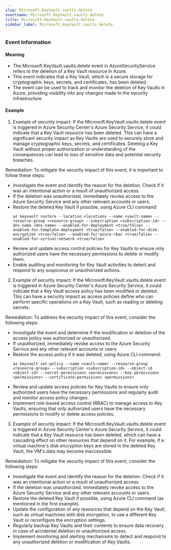 ```yaml
--- 
slug: Microsoft.KeyVault.vaults.delete
eventname: Microsoft.KeyVault.vaults.delete
title: Microsoft.KeyVault.vaults.delete
sidebar_label: Microsoft.KeyVault.vaults.delete
---
```

                       
### Event Information

#### Meaning

- The Microsoft.KeyVault.vaults.delete event in AzureSecurityService refers to the deletion of a Key Vault resource in Azure.
- This event indicates that a Key Vault, which is a secure storage for cryptographic keys, secrets, and certificates, has been deleted.
- The event can be used to track and monitor the deletion of Key Vaults in Azure, providing visibility into any changes made to the security infrastructure.

#### Example

1. Example of security impact: If the Microsoft.KeyVault.vaults.delete event is triggered in Azure Security Center's Azure Security Service, it could indicate that a Key Vault resource has been deleted. This can have a significant security impact as Key Vaults are used to securely store and manage cryptographic keys, secrets, and certificates. Deleting a Key Vault without proper authorization or understanding of the consequences can lead to loss of sensitive data and potential security breaches.

Remediation: To mitigate the security impact of this event, it is important to follow these steps:
- Investigate the event and identify the reason for the deletion. Check if it was an intentional action or a result of unauthorized access.
- If the deletion was unauthorized, immediately revoke access to the Azure Security Service and any other relevant accounts or users.
- Restore the deleted Key Vault if possible, using Azure CLI command:
  ```
  az keyvault restore --location <location> --name <vault-name> --resource-group <resource-group> --subscription <subscription-id> --dns-name <dns-name> --enabled-for-deployment <true/false> --enabled-for-template-deployment <true/false> --enabled-for-disk-encryption <true/false> --enabled-for-azure-rbac <true/false> --enabled-for-virtual-network <true/false>
  ```
- Review and update access control policies for Key Vaults to ensure only authorized users have the necessary permissions to delete or modify them.
- Enable auditing and monitoring for Key Vault activities to detect and respond to any suspicious or unauthorized actions.

2. Example of security impact: If the Microsoft.KeyVault.vaults.delete event is triggered in Azure Security Center's Azure Security Service, it could indicate that a Key Vault access policy has been modified or deleted. This can have a security impact as access policies define who can perform specific operations on a Key Vault, such as reading or deleting secrets.

Remediation: To address the security impact of this event, consider the following steps:
- Investigate the event and determine if the modification or deletion of the access policy was authorized or unauthorized.
- If unauthorized, immediately revoke access to the Azure Security Service and any other relevant accounts or users.
- Restore the access policy if it was deleted, using Azure CLI command:
  ```
  az keyvault set-policy --name <vault-name> --resource-group <resource-group> --subscription <subscription-id> --object-id <object-id> --secret-permissions <permissions> --key-permissions <permissions> --certificate-permissions <permissions>
  ```
- Review and update access policies for Key Vaults to ensure only authorized users have the necessary permissions and regularly audit and monitor access policy changes.
- Implement role-based access control (RBAC) to manage access to Key Vaults, ensuring that only authorized users have the necessary permissions to modify or delete access policies.

3. Example of security impact: If the Microsoft.KeyVault.vaults.delete event is triggered in Azure Security Center's Azure Security Service, it could indicate that a Key Vault resource has been deleted, which can have a cascading effect on other resources that depend on it. For example, if a virtual machine's disk encryption keys are stored in the deleted Key Vault, the VM's data may become inaccessible.

Remediation: To mitigate the security impact of this event, consider the following steps:
- Investigate the event and identify the reason for the deletion. Check if it was an intentional action or a result of unauthorized access.
- If the deletion was unauthorized, immediately revoke access to the Azure Security Service and any other relevant accounts or users.
- Restore the deleted Key Vault if possible, using Azure CLI command (as mentioned in the first example).
- Update the configuration of any resources that depend on the Key Vault, such as virtual machines with disk encryption, to use a different Key Vault or reconfigure the encryption settings.
- Regularly backup Key Vaults and their contents to ensure data recovery in case of accidental deletion or unauthorized access.
- Implement monitoring and alerting mechanisms to detect and respond to any unauthorized deletion or modification of Key Vaults.


 